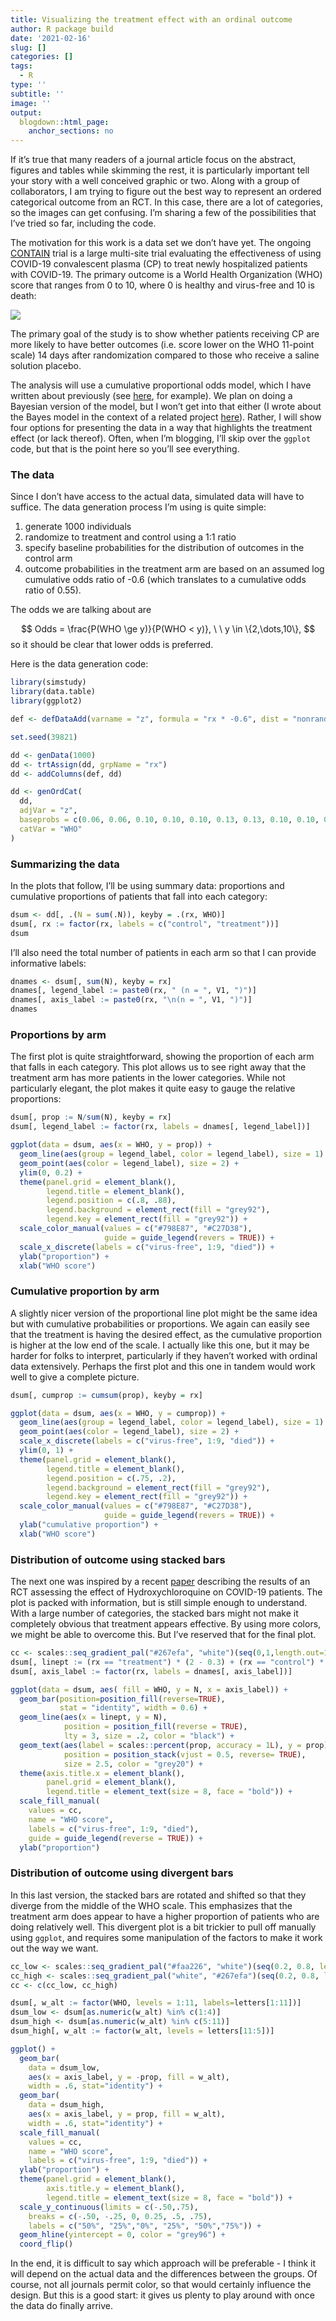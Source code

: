 ```yaml
---
title: Visualizing the treatment effect with an ordinal outcome
author: R package build
date: '2021-02-16'
slug: []
categories: []
tags:
  - R
type: ''
subtitle: ''
image: ''
output:
  blogdown::html_page:
    anchor_sections: no
---
```


If it's true that many readers of a journal article focus on the abstract, figures and tables while skimming the rest, it is particularly important tell your story with a well conceived graphic or two. Along with a group of collaborators, I am trying to figure out the best way to represent an ordered categorical outcome from an RCT. In this case, there are a lot of categories, so the images can get confusing. I'm sharing a few of the possibilities that I've tried so far, including the code.

The motivation for this work is a data set we don't have yet. The ongoing [CONTAIN](https://bit.ly/3b7aZCr){target="_blank"} trial is a large multi-site trial evaluating the effectiveness of using COVID-19 convalescent plasma (CP) to treat newly hospitalized patients with COVID-19. The primary outcome is a World Health Organization (WHO) score that ranges from 0 to 10, where 0 is healthy and virus-free and 10 is death:

![](img/WHO-11.png)

The primary goal of the study is to show whether patients receiving CP are more likely to have better outcomes (i.e. score lower on the WHO 11-point scale) 14 days after randomization compared to those who receive a saline solution placebo.

The analysis will use a cumulative proportional odds model, which I have written about previously (see [here](https://www.rdatagen.net/post/a-hidden-process-part-2-of-2/){target="_blank"}, for example). We plan on doing a Bayesian version of the model, but I won't get into that either (I wrote about the Bayes model in the context of a related project [here](https://www.rdatagen.net/post/2021-01-19-should-we-continue-recruiting-patients-an-application-of-bayesian-predictive-probabilities/){target="_blank"}). Rather, I will show four options for presenting the data in a way that highlights the treatment effect (or lack thereof). Often, when I'm blogging, I'll skip over the `ggplot` code, but that is the point here so you'll see everything.

### The data

Since I don't have access to the actual data, simulated data will have to suffice. The data generation process I'm using is quite simple:

1. generate 1000 individuals
2. randomize to treatment and control using a 1:1 ratio
3. specify baseline probabilities for the distribution of outcomes in the control arm
4. outcome probabilities in the treatment arm are based on an assumed log cumulative odds ratio of -0.6 (which translates to a cumulative odds ratio of 0.55). 

The odds we are talking about are

$$
Odds = \frac{P(WHO \ge y)}{P(WHO < y)}, \ \ y \in \{2,\dots,10\},
$$
so it should be clear that lower odds is preferred.

Here is the data generation code:

```r
library(simstudy)
library(data.table)
library(ggplot2)

def <- defDataAdd(varname = "z", formula = "rx * -0.6", dist = "nonrandom")

set.seed(39821)

dd <- genData(1000)
dd <- trtAssign(dd, grpName = "rx")
dd <- addColumns(def, dd)

dd <- genOrdCat(
  dd, 
  adjVar = "z", 
  baseprobs = c(0.06, 0.06, 0.10, 0.10, 0.10, 0.13, 0.13, 0.10, 0.10, 0.06, 0.06),
  catVar = "WHO"
)
```

### Summarizing the data

In the plots that follow, I'll be using summary data: proportions and cumulative proportions of patients that fall into each category:

```r
dsum <- dd[, .(N = sum(.N)), keyby = .(rx, WHO)]
dsum[, rx := factor(rx, labels = c("control", "treatment"))]
dsum
```

I'll also need the total number of patients in each arm so that I can provide informative labels:

```r
dnames <- dsum[, sum(N), keyby = rx]
dnames[, legend_label := paste0(rx, " (n = ", V1, ")")]
dnames[, axis_label := paste0(rx, "\n(n = ", V1, ")")]
dnames
```

### Proportions by arm

The first plot is quite straightforward, showing the proportion of each arm that falls in each category. This plot allows us to see right away that the treatment arm has more patients in the lower categories. While not particularly elegant, the plot makes it quite easy to gauge the relative proportions:

```r
dsum[, prop := N/sum(N), keyby = rx]
dsum[, legend_label := factor(rx, labels = dnames[, legend_label])]

ggplot(data = dsum, aes(x = WHO, y = prop)) +
  geom_line(aes(group = legend_label, color = legend_label), size = 1) +
  geom_point(aes(color = legend_label), size = 2) +
  ylim(0, 0.2) +
  theme(panel.grid = element_blank(),
        legend.title = element_blank(),
        legend.position = c(.8, .88),
        legend.background = element_rect(fill = "grey92"),
        legend.key = element_rect(fill = "grey92")) +
  scale_color_manual(values = c("#798E87", "#C27D38"),
                     guide = guide_legend(revers = TRUE)) +
  scale_x_discrete(labels = c("virus-free", 1:9, "died")) +
  ylab("proportion") +
  xlab("WHO score")
```

### Cumulative proportion by arm

A slightly nicer version of the proportional line plot might be the same idea but with cumulative probabilities or proportions. We again can easily see that the treatment is having the desired effect, as the cumulative proportion is higher at the low end of the scale. I actually like this one, but it may be harder for folks to interpret, particularly if they haven't worked with ordinal data extensively. Perhaps the first plot and this one in tandem would work well to give a complete picture.

```r
dsum[, cumprop := cumsum(prop), keyby = rx]

ggplot(data = dsum, aes(x = WHO, y = cumprop)) +
  geom_line(aes(group = legend_label, color = legend_label), size = 1) +
  geom_point(aes(color = legend_label), size = 2) +
  scale_x_discrete(labels = c("virus-free", 1:9, "died")) +
  ylim(0, 1) +
  theme(panel.grid = element_blank(),
        legend.title = element_blank(),
        legend.position = c(.75, .2),
        legend.background = element_rect(fill = "grey92"),
        legend.key = element_rect(fill = "grey92")) +
  scale_color_manual(values = c("#798E87", "#C27D38"),
                     guide = guide_legend(revers = TRUE)) +
  ylab("cumulative proportion") +
  xlab("WHO score")
```

### Distribution of outcome using stacked bars

The next one was inspired by a recent [paper](https://jamanetwork.com/journals/jama/fullarticle/2772922){target="_blank"} describing the results of an RCT assessing the effect of Hydroxychloroquine on COVID-19 patients. The plot is packed with information, but is still simple enough to understand. With a large number of categories, the stacked bars might not make it completely obvious that treatment appears effective. By using more colors, we might be able to overcome this. But I've reserved that for the final plot.

```r
cc <- scales::seq_gradient_pal("#267efa", "white")(seq(0,1,length.out=11))
dsum[, linept := (rx == "treatment") * (2 - 0.3) + (rx == "control") * (1 + 0.3)]
dsum[, axis_label := factor(rx, labels = dnames[, axis_label])]

ggplot(data = dsum, aes( fill = WHO, y = N, x = axis_label)) +
  geom_bar(position=position_fill(reverse=TRUE), 
           stat = "identity", width = 0.6) +
  geom_line(aes(x = linept, y = N), 
            position = position_fill(reverse = TRUE),
            lty = 3, size = .2, color = "black") +
  geom_text(aes(label = scales::percent(prop, accuracy = 1L), y = prop),
            position = position_stack(vjust = 0.5, reverse= TRUE),
            size = 2.5, color = "grey20") +
  theme(axis.title.x = element_blank(),
        panel.grid = element_blank(),
        legend.title = element_text(size = 8, face = "bold")) +
  scale_fill_manual(
    values = cc, 
    name = "WHO score", 
    labels = c("virus-free", 1:9, "died"),
    guide = guide_legend(reverse = TRUE)) +
  ylab("proportion")
```

### Distribution of outcome using divergent bars

In this last version, the stacked bars are rotated and shifted so that they diverge from the middle of the WHO scale. This emphasizes that the treatment arm does appear to have a higher proportion of patients who are doing relatively well. This divergent plot is a bit trickier to pull off manually using `ggplot`, and requires some manipulation of the factors to make it work out the way we want. 

```r
cc_low <- scales::seq_gradient_pal("#faa226", "white")(seq(0.2, 0.8, length.out=4))
cc_high <- scales::seq_gradient_pal("white", "#267efa")(seq(0.2, 0.8, length.out=7))
cc <- c(cc_low, cc_high)

dsum[, w_alt := factor(WHO, levels = 1:11, labels=letters[1:11])]
dsum_low <- dsum[as.numeric(w_alt) %in% c(1:4)]
dsum_high <- dsum[as.numeric(w_alt) %in% c(5:11)]
dsum_high[, w_alt := factor(w_alt, levels = letters[11:5])]

ggplot() +
  geom_bar(
    data = dsum_low,
    aes(x = axis_label, y = -prop, fill = w_alt),
    width = .6, stat="identity") +
  geom_bar(
    data = dsum_high,
    aes(x = axis_label, y = prop, fill = w_alt),
    width = .6, stat="identity") +
  scale_fill_manual(
    values = cc, 
    name = "WHO score", 
    labels = c("virus-free", 1:9, "died")) +
  ylab("proportion") +
  theme(panel.grid = element_blank(),
        axis.title.y = element_blank(),
        legend.title = element_text(size = 8, face = "bold")) + 
  scale_y_continuous(limits = c(-.50,.75), 
    breaks = c(-.50, -.25, 0, 0.25, .5, .75), 
    labels = c("50%", "25%","0%", "25%", "50%","75%")) +
  geom_hline(yintercept = 0, color = "grey96") +
  coord_flip() 
```

In the end, it is difficult to say which approach will be preferable - I think it will depend on the actual data and the differences between the groups. Of course, not all journals permit color, so that would certainly influence the design. But this is a good start: it gives us plenty to play around with once the data do finally arrive.
